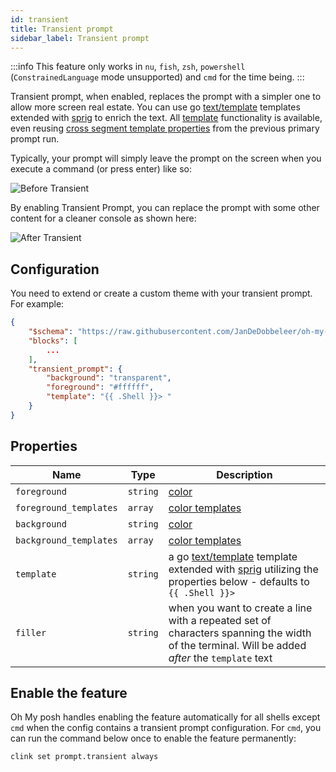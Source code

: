 ```yaml
---
id: transient
title: Transient prompt
sidebar_label: Transient prompt
---
```



:::info
This feature only works in `nu`, `fish`, `zsh`, `powershell` (`ConstrainedLanguage` mode unsupported) and `cmd` for the time being.
:::

Transient prompt, when enabled, replaces the prompt with a simpler one to allow more screen real estate.
You can use go [text/template][go-text-template] templates extended with [sprig][sprig] to enrich the text.
All [template][templates] functionality is available, even reusing [cross segment template properties][cstp] from
the previous primary prompt run.

Typically, your prompt will simply leave the prompt on the screen when you execute a command (or press enter) like so:

![Before Transient](/img/transient-before.gif)

By enabling Transient Prompt, you can replace the prompt with some other content for a cleaner console as shown here:

![After Transient](/img/transient-after.gif)

## Configuration

You need to extend or create a custom theme with your transient prompt. For example:

```json
{
    "$schema": "https://raw.githubusercontent.com/JanDeDobbeleer/oh-my-posh/main/themes/schema.json",
    "blocks": [
        ...
    ],
    "transient_prompt": {
        "background": "transparent",
        "foreground": "#ffffff",
        "template": "{{ .Shell }}> "
    }
}
```

## Properties

| Name                   | Type     | Description                                                                                                                                    |
| ---------------------- | -------- | ---------------------------------------------------------------------------------------------------------------------------------------------- |
| `foreground`           | `string` | [color][colors]                                                                                                                                |
| `foreground_templates` | `array`  | [color templates][color-templates]                                                                                                             |
| `background`           | `string` | [color][colors]                                                                                                                                |
| `background_templates` | `array`  | [color templates][color-templates]                                                                                                             |
| `template`             | `string` | a go [text/template][go-text-template] template extended with [sprig][sprig] utilizing the properties below - defaults to `{{ .Shell }}> `     |
| `filler`               | `string` | when you want to create a line with a repeated set of characters spanning the width of the terminal. Will be added _after_ the `template` text |

## Enable the feature

Oh My posh handles enabling the feature automatically for all shells except `cmd` when the config contains a
transient prompt configuration. For `cmd`, you can run the command below once to enable the feature permanently:

```shell
clink set prompt.transient always
```

[colors]: /docs/configuration/colors
[go-text-template]: https://golang.org/pkg/text/template/
[console-title]: /docs/configuration/title#console-title-template
[sprig]: https://masterminds.github.io/sprig/
[clink]: https://chrisant996.github.io/clink/
[templates]: /docs/configuration/templates
[color-templates]: /docs/configuration/colors#color-templates
[cstp]: /docs/configuration/templates#cross-segment-template-properties
